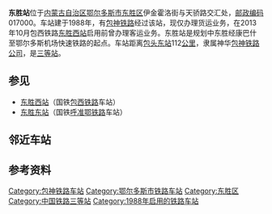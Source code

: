 {{noteTA
|1=zh-cn:始发车次; zh-hk:列車班次;
|2=zh-cn:车次; zh-hk:班次;
}}
{{Infobox China railway station
|车站名称 = 东胜站
|图片 =Dongsheng Railway Station.jpg 
|图片介绍 = 
|车站名称拼音 = Dongsheng
|英文名称 = Dongsheng Railway Station
|电报码 = DOC
|拼音码 = DSH
|车站代码 = 40575<ref>{{cite book|title=中华人民共和国铁路车站代码（GB/T 10302-2010）|publisher=中国标准出版社|year=2010|isbn=155066140495|ignore-isbn-error=true|pages=9}}</ref>
|车站地址 = [[内蒙古自治区|内蒙古自治区]][[鄂尔多斯市|鄂尔多斯市]][[东胜区|东胜区]]
|归属 = [[包神铁路公司|包神铁路公司]]
|车站等级 = [[三等站_(中铁)|三等站]]
|线路 = [[包神铁路|包神铁路]]
}}
'''东胜站'''位于[[内蒙古自治区|内蒙古自治区]][[鄂尔多斯市|鄂尔多斯市]][[东胜区|东胜区]]伊金霍洛街与天骄路交汇处，[[邮政编码|邮政编码]]017000。车站建于1988年，有[[包神铁路|包神铁路]]经过该站，现仅办理货运业务，在2013年10月包西铁路[[东胜西站|东胜西站]]启用前曾办理客运业务。东胜站是规划中东胜经康巴什至鄂尔多斯机场快速铁路的起点。车站距离[[包头东站|包头东站]]112[[公里|公里]]，隶属神华[[包神铁路公司|包神铁路公司]]，是[[三等站_(中铁)|三等站]]。

==参见==
*[[东胜西站|东胜西站]]（国铁[[包西铁路|包西铁路]]车站）
*[[东胜东站|东胜东站]]（国铁[[呼准鄂铁路|呼准鄂铁路]]车站）

==邻近车站==
{{start rail box|[[中国铁路|中国铁路]]}}
{{s-inop|[[韩家村站|韩家村站]]|{{站|包头东}}方向}}
{{s-line|[[包神铁路|包神铁路]]<br />← 12km 东胜站 11km →}}
{{s-inop|[[敖包沟站|敖包沟站]]|{{站|神木}}方向}}
{{end box}}

==参考资料==
{{reflist}}
{{包神铁路}}
{{铁路车站小作品}}
{{内蒙古小作品}}

[[Category:包神铁路车站|Category:包神铁路车站]]
[[Category:鄂尔多斯市铁路车站|Category:鄂尔多斯市铁路车站]]
[[Category:东胜区|Category:东胜区]]
[[Category:中国铁路三等站|Category:中国铁路三等站]]
[[Category:1988年启用的铁路车站|Category:1988年启用的铁路车站]]